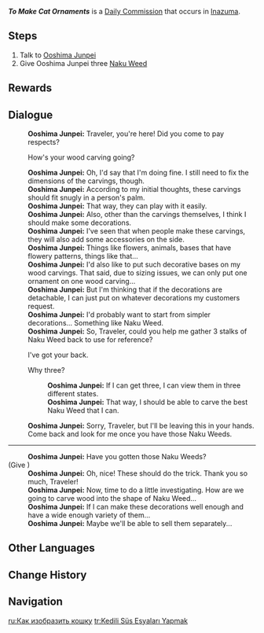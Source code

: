 {{Quest Infobox
|id            = 22044
|type          = Commission
|image         = Commission To Make Cat Ornaments.png
|startLocation = [[Asase Shrine]], [[Inazuma]]
|region        = Inazuma
|area          = Seirai Island
|subarea       = Asase Shrine
|npc           = Ooshima Junpei
|requirement   = Complete the {{Quest|Neko Is a Cat}}
|otherRewards  = 
* AR-Dependent Rewards
|characters    = Ooshima Junpei; Traveler
}}
'''''To Make Cat Ornaments''''' is a [[Daily Commission]] that occurs in [[Inazuma]].

==Steps==
#Talk to [[Ooshima Junpei]]
#Give Ooshima Junpei three [[Naku Weed]]
<!--
==Gameplay Notes==
Any notes that will help complete the quest -->
<!-- Any screenshots or videos that can help complete the quest go into the gallery
<gallery>
</gallery>
-->
==Rewards==
{{Commission Rewards|full}}

==Dialogue==
{{Quest Description|[[Ooshima Junpei]], who works at the [[Asase Shrine]], seems to be bothered by something...}}
{{Dialogue Start}}
:'''Ooshima Junpei:''' Traveler, you're here! Did you come to pay respects?
:{{DIcon}} How's your wood carving going?
:'''Ooshima Junpei:''' Oh, I'd say that I'm doing fine. I still need to fix the dimensions of the carvings, though.
:'''Ooshima Junpei:''' According to my initial thoughts, these carvings should fit snugly in a person's palm.
:'''Ooshima Junpei:''' That way, they can play with it easily.
:'''Ooshima Junpei:''' Also, other than the carvings themselves, I think I should make some decorations.
:'''Ooshima Junpei:''' I've seen that when people make these carvings, they will also add some accessories on the side.
:'''Ooshima Junpei:''' Things like flowers, animals, bases that have flowery patterns, things like that...
:'''Ooshima Junpei:''' I'd also like to put such decorative bases on my wood carvings. That said, due to sizing issues, we can only put one ornament on one wood carving...
:'''Ooshima Junpei:''' But I'm thinking that if the decorations are detachable, I can just put on whatever decorations my customers request.
:'''Ooshima Junpei:''' I'd probably want to start from simpler decorations... Something like Naku Weed.
:'''Ooshima Junpei:''' So, Traveler, could you help me gather 3 stalks of Naku Weed back to use for reference?
:{{DIcon}} I've got your back.
:{{DIcon}} Why three?
::'''Ooshima Junpei:''' If I can get three, I can view them in three different states.
::'''Ooshima Junpei:''' That way, I should be able to carve the best Naku Weed that I can.
:'''Ooshima Junpei:''' Sorry, Traveler, but I'll be leaving this in your hands. Come back and look for me once you have those Naku Weeds.
----
:'''Ooshima Junpei:''' Have you gotten those Naku Weeds?
;(Give {{Item|Naku Weed|20|x=3}})
:'''Ooshima Junpei:''' Oh, nice! These should do the trick. Thank you so much, Traveler!
:'''Ooshima Junpei:''' Now, time to do a little investigating. How are we going to carve wood into the shape of Naku Weed...
:'''Ooshima Junpei:''' If I can make these decorations well enough and have a wide enough variety of them...
:'''Ooshima Junpei:''' Maybe we'll be able to sell them separately...
{{Dialogue End}}

==Other Languages==
{{Other Languages
|en      = To Make Cat Ornaments
|zhs     = 饰猫之法
|zhs_rm  = Shì Māo zhī Fǎ
|zht     = 飾貓之法
|zht_rm  = Shì Māo zhī Fǎ
|zh_tl   = The Way to Decorate a Cat
|ja      = 猫の装飾品
|ja_rm   = Neko no Soushohin
|ja_tl   = Ornaments of Cats
|ko      = 고양이를 꾸미는 법
|ko_tl   = How to Decorate a Cat
|es      = El método para hacer adornos de gato
|es_tl   = The Method to Make Cat Ornaments
|fr      = Création d'ornements de chat
|fr_tl   = Creation of Cat Ornaments
|ru      = Как изобразить кошку
|ru_tl   = How to Portray the Cat
|th      = ศาสตร์แห่งการประดับแมวเหมียว
|th_rm   = 
|th_tl   = The Science of Decorating Cats
|vi      = Cách Trang Trí Mèo
|vi_tl   = Way to Decorate Cats
|de      = So macht man einen Katzenschmuck
|de_tl   = So Does One Make a Cat Ornament
|id      = Membuat Hiasan Kucing
|id_tl   = Making Cat Ornaments
|pt      = Fazendo Enfeites de Gato
|pt_tl   = Making Cat Ornaments
|tr      = Kedili Süs Eşyaları Yapmak
|tr_tl   = Making Cat Decorative Items
|it      = Decorazioni a forma di gatto
|it_tl   = 
}}

==Change History==
{{Change History|2.1}}

==Navigation==
{{Commission Navbox|Inazuma|Standalone}}

[[ru:Как изобразить кошку]]
[[tr:Kedili Süs Eşyaları Yapmak]]